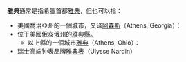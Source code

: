'''雅典'''通常是指希臘首都[[雅典|雅典]]，但也可以指：

* 美國喬治亞州的一個城市，又译[[雅典_(喬治亞州)|阿森斯]]（Athens, Georgia）：
* 位于美國俄亥俄州的[[雅典縣_(俄亥俄州)|雅典縣]]。
** 以上縣的一個城市[[雅典_(俄亥俄州)|雅典]]（Athens, Ohio）：
* 瑞士高端钟表品牌[[雅典表|雅典表]]（Ulysse Nardin）

{{disambig|Cat=二字译名消歧义}}